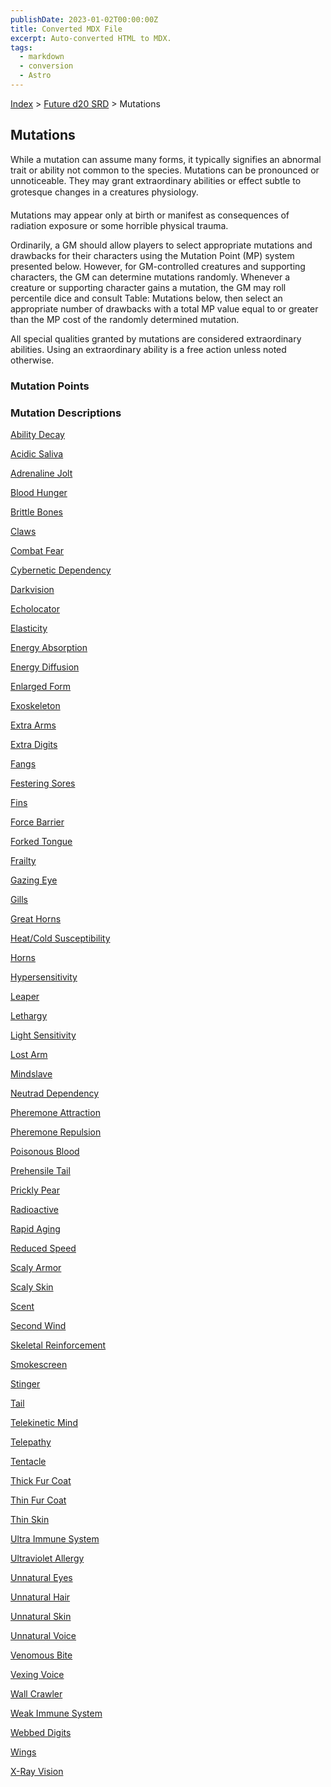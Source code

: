```yaml
---
publishDate: 2023-01-02T00:00:00Z
title: Converted MDX File
excerpt: Auto-converted HTML to MDX.
tags:
  - markdown
  - conversion
  - Astro
---
```


[Index](-index) > [Future d20 SRD](future-d20-srd-index) > Mutations

## Mutations

While a mutation can assume many forms, it typically signifies an abnormal trait or ability not common to the species. Mutations can be pronounced or unnoticeable. They may grant extraordinary abilities or effect subtle to grotesque changes in a creatures physiology.

Mutations may appear only at birth or manifest as consequences of radiation exposure or some horrible physical trauma.

Ordinarily, a GM should allow players to select appropriate mutations and drawbacks for their characters using the Mutation Point (MP) system presented below. However, for GM-controlled creatures and supporting characters, the GM can determine mutations randomly. Whenever a creature or supporting character gains a mutation, the GM may roll percentile dice and consult Table: Mutations below, then select an appropriate number of drawbacks with a total MP value equal to or greater than the MP cost of the randomly determined mutation.

All special qualities granted by mutations are considered extraordinary abilities. Using an extraordinary ability is a free action unless noted otherwise.

### Mutation Points

### Mutation Descriptions

[Ability Decay](future-d20-srd-mutations-ability-decay)

[Acidic Saliva](future-d20-srd-mutations-acidic-saliva)

[Adrenaline Jolt](future-d20-srd-mutations-adrenaline-jolt)

[Blood Hunger](future-d20-srd-mutations-blood-hunger)

[Brittle Bones](future-d20-srd-mutations-brittle-bones)

[Claws](future-d20-srd-mutations-claws)

[Combat Fear](future-d20-srd-mutations-combat-fear)

[Cybernetic Dependency](future-d20-srd-mutations-cybernetic-dependency)

[Darkvision](future-d20-srd-mutations-darkvision)

[Echolocator](future-d20-srd-mutations-echolocator)

[Elasticity](future-d20-srd-mutations-elasticity)

[Energy Absorption](future-d20-srd-mutations-energy-absorption)

[Energy Diffusion](future-d20-srd-mutations-energy-diffusion)

[Enlarged Form](future-d20-srd-mutations-enlarged-form)

[Exoskeleton](future-d20-srd-mutations-exoskeleton)

[Extra Arms](future-d20-srd-mutations-extra-arms)

[Extra Digits](future-d20-srd-mutations-extra-digits)

[Fangs](future-d20-srd-mutations-fangs)

[Festering Sores](future-d20-srd-mutations-festering-sores)

[Fins](future-d20-srd-mutations-fins)

[Force Barrier](future-d20-srd-mutations-force-barrier)

[Forked Tongue](future-d20-srd-mutations-forked-tongue)

[Frailty](future-d20-srd-mutations-frailty)

[Gazing Eye](future-d20-srd-mutations-gazing-eye)

[Gills](future-d20-srd-mutations-gills)

[Great Horns](future-d20-srd-mutations-great-horns)

[Heat/Cold Susceptibility](future-d20-srd-mutations-heat-cold-susceptibility)

[Horns](future-d20-srd-mutations-horns)

[Hypersensitivity](future-d20-srd-mutations-hypersensitivity)

[Leaper](future-d20-srd-mutations-leaper)

[Lethargy](future-d20-srd-mutations-lethargy)

[Light Sensitivity](future-d20-srd-mutations-light-sensitivity)

[Lost Arm](future-d20-srd-mutations-lost-arm)

[Mindslave](future-d20-srd-mutations-mindslave)

[Neutrad Dependency](future-d20-srd-mutations-neutrad-dependency)

[Pheremone Attraction](future-d20-srd-mutations-pheremone-attraction)

[Pheremone Repulsion](future-d20-srd-mutations-pheremone-repulsion)

[Poisonous Blood](future-d20-srd-mutations-poisonous-blood)

[Prehensile Tail](future-d20-srd-mutations-prehensile-tail)

[Prickly Pear](future-d20-srd-mutations-prickly-pear)

[Radioactive](future-d20-srd-mutations-radioactive)

[Rapid Aging](future-d20-srd-mutations-rapid-aging)

[Reduced Speed](future-d20-srd-mutations-reduced-speed)

[Scaly Armor](future-d20-srd-mutations-scaly-armor)

[Scaly Skin](future-d20-srd-mutations-scaly-skin)

[Scent](future-d20-srd-mutations-scent)

[Second Wind](future-d20-srd-mutations-second-wind)

[Skeletal Reinforcement](future-d20-srd-mutations-skeletal-reinforcement)

[Smokescreen](future-d20-srd-mutations-smokescreen)

[Stinger](future-d20-srd-mutations-stinger)

[Tail](future-d20-srd-mutations-tail)

[Telekinetic Mind](future-d20-srd-mutations-telekinetic-mind)

[Telepathy](future-d20-srd-mutations-telepathy)

[Tentacle](future-d20-srd-mutations-tentacle)

[Thick Fur Coat](future-d20-srd-mutations-thick-fur-coat)

[Thin Fur Coat](future-d20-srd-mutations-thin-fur-coat)

[Thin Skin](future-d20-srd-mutations-thin-skin)

[Ultra Immune System](future-d20-srd-mutations-ultra-immune-system)

[Ultraviolet Allergy](future-d20-srd-mutations-ultraviolet-allergy)

[Unnatural Eyes](future-d20-srd-mutations-unnatural-eyes)

[Unnatural Hair](future-d20-srd-mutations-unnatural-hair)

[Unnatural Skin](future-d20-srd-mutations-unnatural-skin)

[Unnatural Voice](future-d20-srd-mutations-unnatural-voice)

[Venomous Bite](future-d20-srd-mutations-venomous-bite)

[Vexing Voice](future-d20-srd-mutations-vexing-voice)

[Wall Crawler](future-d20-srd-mutations-wall-crawler)

[Weak Immune System](future-d20-srd-mutations-weak-immune-system)

[Webbed Digits](future-d20-srd-mutations-webbed-digits)

[Wings](future-d20-srd-mutations-wings)

[X-Ray Vision](future-d20-srd-mutations-x-ray-vision)
